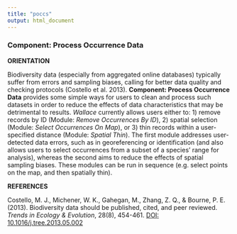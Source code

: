 ```yaml
---
title: "poccs"
output: html_document
---
```


### **Component: Process Occurrence Data**

**ORIENTATION**

Biodiversity data (especially from aggregated online databases) typically suffer from errors and sampling biases, calling for better data quality and checking protocols (Costello et al. 2013). **Component: Process Occurrence Data** provides some simple ways for users to clean and process such datasets in order to reduce the effects of data characteristics that may be detrimental to results. *Wallace* currently allows users either to: 1) remove records by ID (Module: *Remove Occurrences By ID*), 2) spatial selection (Module: *Select Occurrences On Map*), or 3) thin records within a user-specified distance (Module: *Spatial Thin*).  The first module addresses user-detected data errors, such as in georeferencing or identification (and also allows users to select occurrences from a subset of a species' range for analysis), whereas the second aims to reduce the effects of spatial sampling biases. These modules can be run in sequence (e.g. select points on the map, and then spatially thin).

**REFERENCES**

Costello, M. J., Michener, W. K., Gahegan, M., Zhang, Z. Q., & Bourne, P. E. (2013). Biodiversity data should be published, cited, and peer reviewed. *Trends in Ecology & Evolution*, 28(8), 454-461. <a href="https://doi.org/10.1016/j.tree.2013.05.002" target="_blank">DOI: 10.1016/j.tree.2013.05.002</a>

